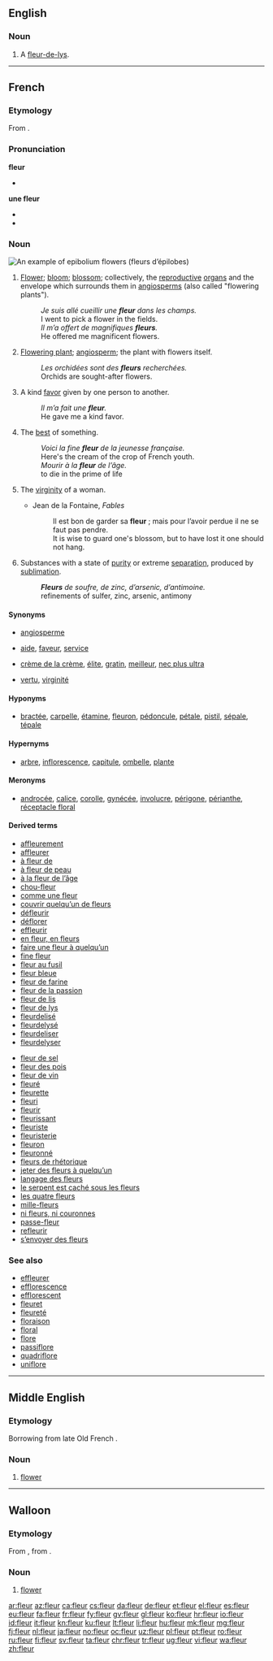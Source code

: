 {{also|Fleur}}
==English==

===Noun===
{{en-noun}}

# A [[fleur-de-lys]].

----

==French==

===Etymology===
From {{etyl|la|fr}} {{term|flos|flōs, flōrem|flower; the finest part of something|lang=la}}.

===Pronunciation===
{{wikipedia|lang=fr}}

'''fleur'''
* {{IPA|/flœʁ/|lang=fr}}

'''une fleur'''
* {{IPA|/yn.fləːʁ/|lang=fr}}
* {{audio|Fr-une fleur-fr-ouest.ogg|Audio (Western France)}}

===Noun===
[[Image:Epilobe feuilles etroites 01.jpg|thumb|An example of epibolium flowers (''fleurs d’épilobes'')]]
{{fr-noun|f}}

# {{context|botany|lang=fr}} [[flower|Flower]]; [[bloom]]; [[blossom]]; collectively, the [[reproductive]] [[organ]]s and the envelope which surrounds them in [[angiosperm]]s (also called "flowering plants").
#: ''Je suis allé cueillir une '''fleur''' dans les champs.''
#: I went to pick a flower in the fields.
#: ''Il m’a offert de magnifiques '''fleurs'''.''
#: He offered me magnificent flowers.
# {{context|by metonymy|lang=fr}} [[flowering plant|Flowering plant]]; [[angiosperm]]; the plant with flowers itself.
#: ''Les orchidées sont des '''fleurs''' recherchées.''
#: Orchids are sought-after flowers.
# {{context|figuratively|lang=fr}} A kind [[favor]] given by one person to another.
#: ''Il m’a fait une '''fleur'''.''
#: He gave me a kind favor.
# {{context|figuratively|lang=fr}} The [[best]] of something.
#: ''Voici la fine '''fleur''' de la jeunesse française.''
#: Here's the cream of the crop of French youth.
#: ''Mourir à la '''fleur''' de l’âge.''
#: to die in the prime of life
# {{context|by metaphor|lang=fr}} The [[virginity]] of a woman.
#* Jean de la Fontaine, ''Fables''
#*: Il est bon de garder sa '''fleur''' ; mais pour l’avoir perdue il ne se faut pas pendre.
#*: It is wise to guard one's blossom, but to have lost it one should not hang.
# {{context|archaic|chemistry|lang=fr}} Substances with a state of [[purity]] or extreme [[separation]], produced by [[sublimation]].
#: '''''Fleurs''' de soufre, de zinc, d’arsenic, d’antimoine.''
#: refinements of sulfer, zinc, arsenic, antimony

====Synonyms====
* {{sense|flowering plant}} [[angiosperme]]
* {{sense|kind favor}} [[aide]], [[faveur]], [[service]]
* {{sense|best of something}} [[crème de la crème]], [[élite]], [[gratin]], [[meilleur]], [[nec plus ultra]]
* {{sense|virginity}} [[vertu]], [[virginité]]

====Hyponyms====
* {{sense|flower, bloom, blossom}} [[bractée]], [[carpelle]], [[étamine]], [[fleuron]], [[pédoncule]], [[pétale]], [[pistil]], [[sépale]], [[tépale]]

====Hypernyms====
* {{sense|flower, bloom, blossom}} [[arbre]], [[inflorescence]], [[capitule]], [[ombelle]], [[plante]]

====Meronyms====
* {{sense|flower, bloom, blossom}} [[androcée]], [[calice]], [[corolle]], [[gynécée]], [[involucre]], [[périgone]], [[périanthe]], [[réceptacle floral]]

====Derived terms====
{{der-top}}
* [[affleurement]]
* [[affleurer]]
* [[à fleur de]]
* [[à fleur de peau]]
* [[à la fleur de l’âge]]
* [[chou-fleur]]
* [[comme une fleur]]
* [[couvrir quelqu’un de fleurs]]
* [[défleurir]]
* [[déflorer]]
* [[effleurir]]
* [[en fleur, en fleurs]]
* [[faire une fleur à quelqu’un]]
* [[fine fleur]]
* [[fleur au fusil]]
* [[fleur bleue]]
* [[fleur de farine]]
* [[fleur de la passion]]
* [[fleur de lis]]
* [[fleur de lys]]
* [[fleurdelisé]]
* [[fleurdelysé]]
* [[fleurdeliser]]
* [[fleurdelyser]]
{{der-mid}}
* [[fleur de sel]]
* [[fleur des pois]]
* [[fleur de vin]]
* [[fleuré]]
* [[fleurette]]
* [[fleuri]]
* [[fleurir]]
* [[fleurissant]]
* [[fleuriste]]
* [[fleuristerie]]
* [[fleuron]]
* [[fleuronné]]
* [[fleurs de rhétorique]]
* [[jeter des fleurs à quelqu’un]]
* [[langage des fleurs]]
* [[le serpent est caché sous les fleurs]]
* [[les quatre fleurs]]
* [[mille-fleurs]]
* [[ni fleurs, ni couronnes]]
* [[passe-fleur]]
* [[refleurir]]
* [[s’envoyer des fleurs]]
{{der-bottom}}

===See also===
* [[effleurer]]
* [[efflorescence]]
* [[efflorescent]]
* [[fleuret]]
* [[fleureté]]
* [[floraison]]
* [[floral]]
* [[flore]]
* [[passiflore]]
* [[quadriflore]]
* [[uniflore]]

----

==Middle English==

===Etymology===
Borrowing from late Old French {{term|fleur|lang=fro}}.

===Noun===
{{enm-noun}}

# [[flower]]

----

==Walloon==

===Etymology===
From {{etyl|la|wa}} {{term|flos|flōs, flōris|lang=la}}, from {{etyl|ine-pro|wa}} {{term/t|ine-pro|*bʰleh₃-||flower, blossom}}.

===Noun===
{{head|wa|noun|g=f}}

# {{context|botany|lang=wa}} [[flower]]

[[ar:fleur]]
[[az:fleur]]
[[ca:fleur]]
[[cs:fleur]]
[[da:fleur]]
[[de:fleur]]
[[et:fleur]]
[[el:fleur]]
[[es:fleur]]
[[eu:fleur]]
[[fa:fleur]]
[[fr:fleur]]
[[fy:fleur]]
[[gv:fleur]]
[[gl:fleur]]
[[ko:fleur]]
[[hr:fleur]]
[[io:fleur]]
[[id:fleur]]
[[it:fleur]]
[[kn:fleur]]
[[ku:fleur]]
[[lt:fleur]]
[[li:fleur]]
[[hu:fleur]]
[[mk:fleur]]
[[mg:fleur]]
[[fj:fleur]]
[[nl:fleur]]
[[ja:fleur]]
[[no:fleur]]
[[oc:fleur]]
[[uz:fleur]]
[[pl:fleur]]
[[pt:fleur]]
[[ro:fleur]]
[[ru:fleur]]
[[fi:fleur]]
[[sv:fleur]]
[[ta:fleur]]
[[chr:fleur]]
[[tr:fleur]]
[[ug:fleur]]
[[vi:fleur]]
[[wa:fleur]]
[[zh:fleur]]